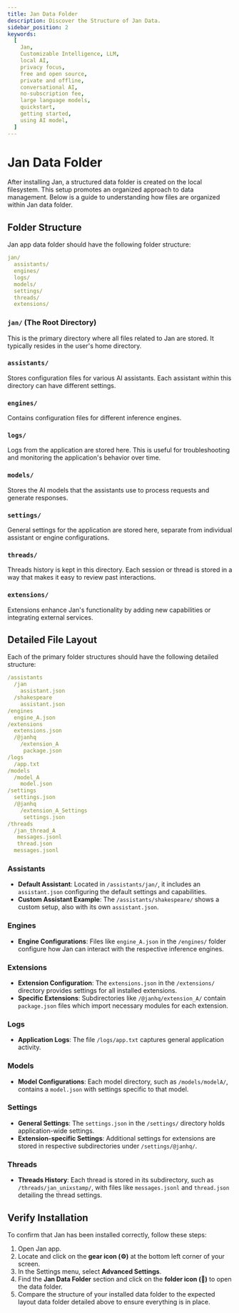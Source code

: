 ```yaml
---
title: Jan Data Folder
description: Discover the Structure of Jan Data.
sidebar_position: 2
keywords:
  [
    Jan,
    Customizable Intelligence, LLM,
    local AI,
    privacy focus,
    free and open source,
    private and offline,
    conversational AI,
    no-subscription fee,
    large language models,
    quickstart,
    getting started,
    using AI model,
  ]
---
```



# Jan Data Folder

After installing Jan, a structured data folder is created on the local filesystem. This setup promotes an organized approach to data management. Below is a guide to understanding how files are organized within Jan data folder.

## Folder Structure
Jan app data folder should have the following folder structure:
```yaml
jan/                                
  assistants/                           
  engines/                              
  logs/                                 
  models/                               
  settings/                             
  threads/                              
  extensions/                           
```
### `jan/` (The Root Directory)

This is the primary directory where all files related to Jan are stored. It typically resides in the user's home directory.

### `assistants/`
Stores configuration files for various AI assistants. Each assistant within this directory can have different settings.

### `engines/`
Contains configuration files for different inference engines.

### `logs/`
Logs from the application are stored here. This is useful for troubleshooting and monitoring the application's behavior over time.

### `models/`
Stores the AI models that the assistants use to process requests and generate responses.

### `settings/`
General settings for the application are stored here, separate from individual assistant or engine configurations.

### `threads/`
Threads history is kept in this directory. Each session or thread is stored in a way that makes it easy to review past interactions.

### `extensions/`
Extensions enhance Jan's functionality by adding new capabilities or integrating external services.

## Detailed File Layout
Each of the primary folder structures should have the following detailed structure:
```yaml
/assistants
  /jan                                  
    assistant.json                      
  /shakespeare                          
    assistant.json
/engines                
  engine_A.json                         
/extensions
  extensions.json                       
  /@janhq               
    /extension_A
     package.json                       
/logs
  /app.txt
/models
  /model_A
    model.json                          
/settings
  settings.json                         
  /@janhq               
    /extension_A_Settings
     settings.json 
/threads
  /jan_thread_A
   messages.jsonl                       
   thread.json                          
  messages.jsonl                        
```

### Assistants
- **Default Assistant**: Located in `/assistants/jan/`, it includes an `assistant.json` configuring the default settings and capabilities.
- **Custom Assistant Example**: The `/assistants/shakespeare/` shows a custom setup, also with its own `assistant.json`.

### Engines
- **Engine Configurations**: Files like `engine_A.json` in the `/engines/` folder configure how Jan can interact with the respective inference engines.

### Extensions
- **Extension Configuration**: The `extensions.json` in the `/extensions/` directory provides settings for all installed extensions.
- **Specific Extensions**: Subdirectories like `/@janhq/extension_A/` contain `package.json` files which import necessary modules for each extension.

### Logs
- **Application Logs**: The file `/logs/app.txt` captures general application activity.

### Models
- **Model Configurations**: Each model directory, such as `/models/modelA/`, contains a `model.json` with settings specific to that model.

### Settings
- **General Settings**: The `settings.json` in the `/settings/` directory holds application-wide settings.
- **Extension-specific Settings**: Additional settings for extensions are stored in respective subdirectories under `/settings/@janhq/`.

### Threads
- **Threads History**: Each thread is stored in its subdirectory, such as `/threads/jan_unixstamp/`, with files like `messages.jsonl` and `thread.json` detailing the thread settings.

## Verify Installation
To confirm that Jan has been installed correctly, follow these steps:

1. Open Jan app.
2. Locate and click on the **gear icon (⚙️)** at the bottom left corner of your screen.
3. In the Settings menu, select **Advanced Settings**.
4. Find the **Jan Data Folder** section and click on the **folder icon (📂)** to open the data folder.
5. Compare the structure of your installed data folder to the expected layout data folder detailed above to ensure everything is in place.